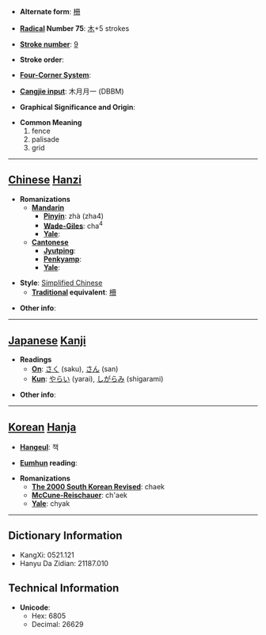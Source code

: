 * '''Alternate form''': [[柵]]

* '''[[Wiktionary:Chinese radical index| Radical]] Number 75''': [[Wiktionary:Chinese radical index 木|木]]+5 strokes

* '''[[Wiktionary:Chinese total strokes index|Stroke number]]''': [[Wiktionary:Chinese total strokes index 9|9]]

* '''Stroke order''': 

* '''[[Wiktionary:Chinese four corner index|Four-Corner System]]''': 

* '''[[Wiktionary:Chinese Cangjie index|Cangjie input]]''': 木月月一 (DBBM)

* '''Graphical Significance and Origin''': 

* '''Common Meaning'''
*#fence
*# palisade
*# grid


----

== [[Chinese]] [[Hanzi]] ==

* '''Romanizations'''
** '''[[Mandarin]]'''
*** '''[[Pinyin]]''': zhà (zha4)
*** '''[[Wade-Giles]]''': cha<sup>4</sup>
*** '''[[Yale]]''': 
** '''[[Cantonese]]'''
*** '''[[Jyutping]]''':
*** '''[[Penkyamp]]''': 
*** '''[[Yale]]''': 

* '''Style''': [[Simplified Chinese]] 
** '''[[Traditional Chinese|Traditional]] equivalent''': [[柵]]

* '''Other info''': 

----

== [[Japanese]] [[Kanji]] ==

* '''Readings'''
** '''[[On]]''': [[さく]] (saku), [[さん]] (san)
** '''[[Kun]]''': [[やらい]] (yarai), [[しがらみ]] (shigarami)

* '''Other info''':  

----

== [[Korean]] [[Hanja]] ==

* '''[[Hangeul]]''': 책

* '''[[Eumhun]] reading''': 

* '''Romanizations'''
** '''[[The 2000 South Korean Revised Romanization|The 2000 South Korean Revised]]''': chaek
** '''[[McCune-Reischauer]]''': ch'aek
** '''[[Yale]]''': chyak

----

== Dictionary Information ==

* KangXi: 0521.121
* Hanyu Da Zidian: 21187.010

== Technical Information ==

* '''Unicode''':
** Hex: 6805
** Decimal: 26629